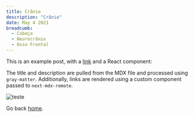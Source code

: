```yaml
---
title: Crânio
description: "Crânio"
date: May 4 2021
breadcumb:
  - Cabeça
  - Neurocrânio
  - Osso Frontal
---
```


This is an example post, with a [link](https://nextjs.org) and a React component:

The title and description are pulled from the MDX file and processed using `gray-matter`. Additionally, links are rendered using a custom component passed to `next-mdx-remote`.

![teste](/images/teste.png)

Go back [home](/).

